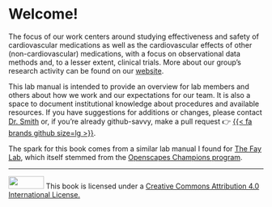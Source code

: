 # Welcome! {#sec-welcome}

The focus of our work centers around studying effectiveness and safety of cardiovascular medications as well as the cardiovascular effects of other (non-cardiovascular) medications, with a focus on observational data methods and, to a lesser extent, clinical trials. More about our group's research activity can be found on our [website](https://cvmedlab.github.io/).

This lab manual is intended to provide an overview for lab members and others about how we work and our expectations for our team. It is also a space to document institutional knowledge about procedures and available resources. If you have suggestions for additions or changes, please contact [Dr. Smith](mailto:ssmith@cop.ufl.edu) or, if you're already github-savvy, make a pull request 👉 [{{< fa brands github size=lg >}}](https://github.com/cvmedlab/cvmedlab_manual/).

The spark for this book comes from a similar lab manual I found for [The Fay Lab](https://github.com/thefaylab/lab-manual), which itself stemmed from the [Openscapes Champions program](https://openscapes.org).

<!-- May want to add wiki on how to fork/make a copy of the lab manual? similar to what Fay's group did, i.e., [Quick steps to making a copy of the lab manual and publishing it](https://github.com/thefaylab/lab-manual/wiki/Quick-steps-to-making-a-copy-of-the-lab-manual-&-publishing-it)! -->

------------------------------------------------------------------------

[![](assets/creative_commons.png){width="70" height="25"}](http://creativecommons.org/licenses/by/4.0/){fig-alt="Creative Commons License"} This book is licensed under a [Creative Commons Attribution 4.0 International License.](http://creativecommons.org/licenses/by/4.0/)
